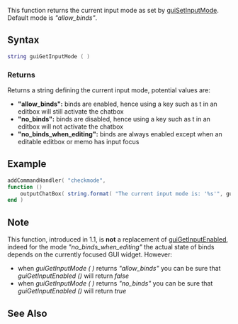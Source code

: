 {{Client function}}

This function returns the current input mode as set by [[/guiSetInputMode.md|guiSetInputMode]].
Default mode is ''"allow_binds"''.

==Syntax== 
<syntaxhighlight lang="lua">
string guiGetInputMode ( )
</syntaxhighlight>

===Returns===
Returns a string defining the current input mode, potential values are:
* '''"allow_binds":''' binds are enabled, hence using a key such as t in an editbox will still activate the chatbox
* '''"no_binds":''' binds are disabled, hence using a key such as t in an editbox will not activate the chatbox
* '''"no_binds_when_editing":''' binds are always enabled except when an editable editbox or memo has input focus

==Example== 
<section name="Client" class="client" show="true">
<syntaxhighlight lang="lua">
addCommandHandler( "checkmode", 
function ()
    outputChatBox( string.format( "The current input mode is: '%s'", guiGetInputMode () ) )
end )
</syntaxhighlight>
</section>

==Note==
This function, introduced in 1.1, is '''not''' a replacement of [[/guiGetInputEnabled.md|guiGetInputEnabled]], indeed for the mode ''"no_binds_when_editing"'' the actual state of binds depends on the currently focused GUI widget. However:
* when ''guiGetInputMode ( )'' returns ''"allow_binds"'' you can be sure that ''guiGetInputEnabled ()'' will return ''false''
* when ''guiGetInputMode ( )'' returns ''"no_binds"'' you can be sure that ''guiGetInputEnabled ()'' will return ''true''

==See Also==
{{GUI_functions}}